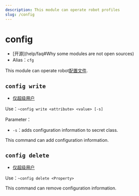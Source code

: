 ```yaml
---
description: This module can operate robot profiles
slug: /config
---
```


# config

-   [开源]\(help/faq#Why some modules are not open sources)
-   Alias：`cfg`

This module can operate robot[配置文件](development/config).

## `config write`

-   [仅超级用户](permissions)

Use：`~config write <attribute> <value> [-s]`

Parameter：

-   `-s`：adds configuration information to secret class.

This command can add configuration information.

## `config delete`

-   [仅超级用户](permissions)

Use：`~config delete <Property>`

This command can remove configuration information.
